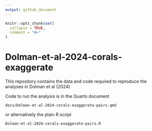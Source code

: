 ```yaml
---
output: github_document
---
```


<!-- README.md is generated from README.Rmd. Please edit that file -->

```r
knitr::opts_chunk$set(
  collapse = TRUE,
  comment = "#>"
)
```

# Dolman-et-al-2024-corals-exaggerate

This repository contains the data and code required to reproduce the analyses in Dolman et al (2024)

Code to run the analysis is in the Quarto document 

`docs/Dolman-et-al-2024-corals-exaggerate-pairs.qmd`

or alternatively the plain R script 

`Dolman-et-al-2024-corals-exaggerate-pairs.R`

